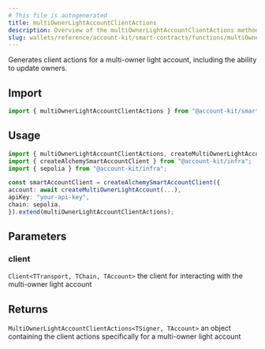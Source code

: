 ```yaml
---
# This file is autogenerated
title: multiOwnerLightAccountClientActions
description: Overview of the multiOwnerLightAccountClientActions method
slug: wallets/reference/account-kit/smart-contracts/functions/multiOwnerLightAccountClientActions
---
```


Generates client actions for a multi-owner light account, including the ability to update owners.

## Import

```ts
import { multiOwnerLightAccountClientActions } from "@account-kit/smart-contracts";
```

## Usage

```ts
import { multiOwnerLightAccountClientActions, createMultiOwnerLightAccount } from "@account-kit/smart-contracts";
import { createAlchemySmartAccountClient } from "@account-kit/infra";
import { sepolia } from "@account-kit/infra";

const smartAccountClient = createAlchemySmartAccountClient({
account: await createMultiOwnerLightAccount(...),
apiKey: "your-api-key",
chain: sepolia,
}).extend(multiOwnerLightAccountClientActions);
```

## Parameters

### client

`Client<TTransport, TChain, TAccount>`
the client for interacting with the multi-owner light account

## Returns

`MultiOwnerLightAccountClientActions<TSigner, TAccount>`
an object containing the client actions specifically for a multi-owner light account
